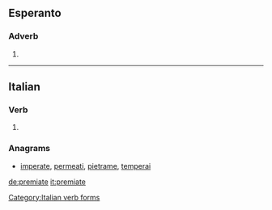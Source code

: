 ==Esperanto==

===Adverb===
{{eo-part|premi|ate}}

# {{eo-form of|premi|ate}}

----

==Italian==

===Verb===
{{head|it|verb form}}

# {{conjugation of|premere||2|p|pres|sub|lang=it}}

===Anagrams===
* [[imperate#Italian|imperate]], [[permeati#Italian|permeati]], [[pietrame#Italian|pietrame]], [[temperai#Italian|temperai]]

[[Category:Italian verb forms]]

[[de:premiate]]
[[it:premiate]]